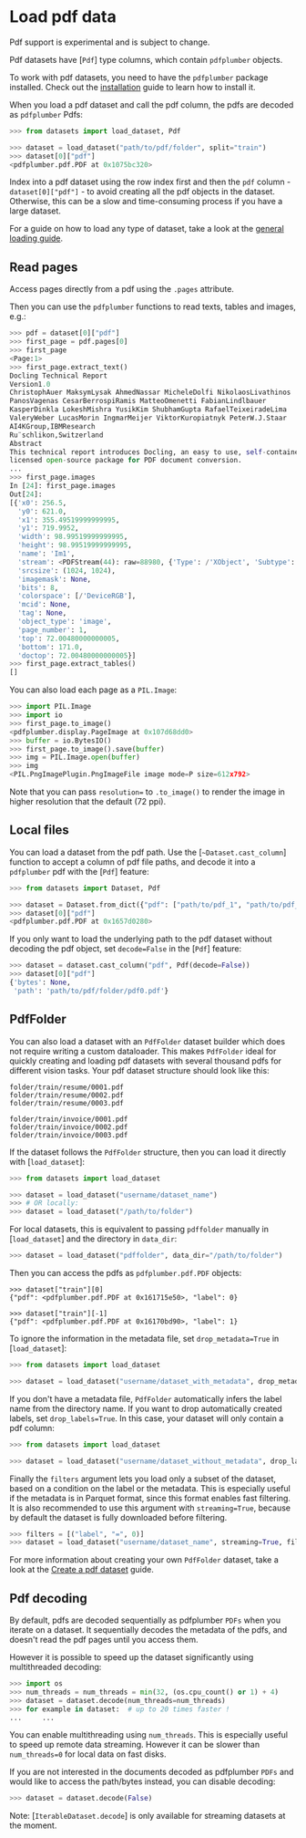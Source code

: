 # Load pdf data

<Tip warning={true}>

Pdf support is experimental and is subject to change.

</Tip>

Pdf datasets have [`Pdf`] type columns, which contain `pdfplumber` objects. 

<Tip>

To work with pdf datasets, you need to have the `pdfplumber` package installed. Check out the [installation](https://github.com/jsvine/pdfplumber#installation) guide to learn how to install it.

</Tip>

When you load a pdf dataset and call the pdf column, the pdfs are decoded as `pdfplumber` Pdfs:

```py
>>> from datasets import load_dataset, Pdf

>>> dataset = load_dataset("path/to/pdf/folder", split="train")
>>> dataset[0]["pdf"]
<pdfplumber.pdf.PDF at 0x1075bc320>
```

<Tip warning={true}>

Index into a pdf dataset using the row index first and then the `pdf` column - `dataset[0]["pdf"]` - to avoid creating all the pdf objects in the dataset. Otherwise, this can be a slow and time-consuming process if you have a large dataset.

</Tip>

For a guide on how to load any type of dataset, take a look at the <a class="underline decoration-sky-400 decoration-2 font-semibold" href="./loading">general loading guide</a>.

## Read pages

Access pages directly from a pdf using the `.pages` attribute.

Then you can use the `pdfplumber` functions to read texts, tables and images, e.g.:

```python
>>> pdf = dataset[0]["pdf"]
>>> first_page = pdf.pages[0]
>>> first_page
<Page:1>
>>> first_page.extract_text()
Docling Technical Report
Version1.0
ChristophAuer MaksymLysak AhmedNassar MicheleDolfi NikolaosLivathinos
PanosVagenas CesarBerrospiRamis MatteoOmenetti FabianLindlbauer
KasperDinkla LokeshMishra YusikKim ShubhamGupta RafaelTeixeiradeLima
ValeryWeber LucasMorin IngmarMeijer ViktorKuropiatnyk PeterW.J.Staar
AI4KGroup,IBMResearch
Ru¨schlikon,Switzerland
Abstract
This technical report introduces Docling, an easy to use, self-contained, MIT-
licensed open-source package for PDF document conversion.
...
>>> first_page.images
In [24]: first_page.images
Out[24]: 
[{'x0': 256.5,
  'y0': 621.0,
  'x1': 355.49519999999995,
  'y1': 719.9952,
  'width': 98.99519999999995,
  'height': 98.99519999999995,
  'name': 'Im1',
  'stream': <PDFStream(44): raw=88980, {'Type': /'XObject', 'Subtype': /'Image', 'BitsPerComponent': 8, 'ColorSpace': /'DeviceRGB', 'Filter': /'DCTDecode', 'Height': 1024, 'Length': 88980, 'Width': 1024}>,
  'srcsize': (1024, 1024),
  'imagemask': None,
  'bits': 8,
  'colorspace': [/'DeviceRGB'],
  'mcid': None,
  'tag': None,
  'object_type': 'image',
  'page_number': 1,
  'top': 72.00480000000005,
  'bottom': 171.0,
  'doctop': 72.00480000000005}]
>>> first_page.extract_tables()
[]
```

You can also load each page as a `PIL.Image`:

```python
>>> import PIL.Image
>>> import io
>>> first_page.to_image()
<pdfplumber.display.PageImage at 0x107d68dd0>
>>> buffer = io.BytesIO()
>>> first_page.to_image().save(buffer)
>>> img = PIL.Image.open(buffer)
>>> img
<PIL.PngImagePlugin.PngImageFile image mode=P size=612x792>
```

Note that you can pass `resolution=` to `.to_image()` to render the image in higher resolution that the default (72 ppi).

## Local files

You can load a dataset from the pdf path. Use the [`~Dataset.cast_column`] function to accept a column of pdf file paths, and decode it into a `pdfplumber` pdf with the [`Pdf`] feature:
```py
>>> from datasets import Dataset, Pdf

>>> dataset = Dataset.from_dict({"pdf": ["path/to/pdf_1", "path/to/pdf_2", ..., "path/to/pdf_n"]}).cast_column("pdf", Pdf())
>>> dataset[0]["pdf"]
<pdfplumber.pdf.PDF at 0x1657d0280>
```

If you only want to load the underlying path to the pdf dataset without decoding the pdf object, set `decode=False` in the [`Pdf`] feature:

```py
>>> dataset = dataset.cast_column("pdf", Pdf(decode=False))
>>> dataset[0]["pdf"]
{'bytes': None,
 'path': 'path/to/pdf/folder/pdf0.pdf'}
```

## PdfFolder

You can also load a dataset with an `PdfFolder` dataset builder which does not require writing a custom dataloader. This makes `PdfFolder` ideal for quickly creating and loading pdf datasets with several thousand pdfs for different vision tasks. Your pdf dataset structure should look like this:

```
folder/train/resume/0001.pdf
folder/train/resume/0002.pdf
folder/train/resume/0003.pdf

folder/train/invoice/0001.pdf
folder/train/invoice/0002.pdf
folder/train/invoice/0003.pdf
```

If the dataset follows the `PdfFolder` structure, then you can load it directly with [`load_dataset`]:

```py
>>> from datasets import load_dataset

>>> dataset = load_dataset("username/dataset_name")
>>> # OR locally:
>>> dataset = load_dataset("/path/to/folder")
```

For local datasets, this is equivalent to passing `pdffolder` manually in [`load_dataset`] and the directory in `data_dir`:

```py
>>> dataset = load_dataset("pdffolder", data_dir="/path/to/folder")
```

Then you can access the pdfs as `pdfplumber.pdf.PDF` objects:

```
>>> dataset["train"][0]
{"pdf": <pdfplumber.pdf.PDF at 0x161715e50>, "label": 0}

>>> dataset["train"][-1]
{"pdf": <pdfplumber.pdf.PDF at 0x16170bd90>, "label": 1}
```

To ignore the information in the metadata file, set `drop_metadata=True` in [`load_dataset`]:

```py
>>> from datasets import load_dataset

>>> dataset = load_dataset("username/dataset_with_metadata", drop_metadata=True)
```

If you don't have a metadata file, `PdfFolder` automatically infers the label name from the directory name.
If you want to drop automatically created labels, set `drop_labels=True`.
In this case, your dataset will only contain a pdf column:

```py
>>> from datasets import load_dataset

>>> dataset = load_dataset("username/dataset_without_metadata", drop_labels=True)
```

Finally the `filters` argument lets you load only a subset of the dataset, based on a condition on the label or the metadata. This is especially useful if the metadata is in Parquet format, since this format enables fast filtering. It is also recommended to use this argument with `streaming=True`, because by default the dataset is fully downloaded before filtering.

```python
>>> filters = [("label", "=", 0)]
>>> dataset = load_dataset("username/dataset_name", streaming=True, filters=filters)
```

<Tip>

For more information about creating your own `PdfFolder` dataset, take a look at the [Create a pdf dataset](./document_dataset) guide.

</Tip>

## Pdf decoding

By default, pdfs are decoded sequentially as pdfplumber `PDFs` when you iterate on a dataset.
It sequentially decodes the metadata of the pdfs, and doesn't read the pdf pages until you access them.

However it is possible to speed up the dataset significantly using multithreaded decoding:

```python
>>> import os
>>> num_threads = num_threads = min(32, (os.cpu_count() or 1) + 4)
>>> dataset = dataset.decode(num_threads=num_threads)
>>> for example in dataset:  # up to 20 times faster !
...     ...
```

You can enable multithreading using `num_threads`. This is especially useful to speed up remote data streaming.
However it can be slower than `num_threads=0` for local data on fast disks.

If you are not interested in the documents decoded as pdfplumber `PDFs` and would like to access the path/bytes instead, you can disable decoding:

```python
>>> dataset = dataset.decode(False)
```

Note: [`IterableDataset.decode`] is only available for streaming datasets at the moment.
